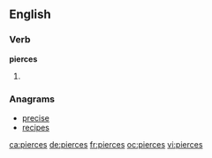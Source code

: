 ==English==

===Verb===
'''pierces'''

# {{third-person singular of|[[pierce]]}}

===Anagrams===
* [[precise#English|precise]]
* [[recipes#English|recipes]]

[[ca:pierces]]
[[de:pierces]]
[[fr:pierces]]
[[oc:pierces]]
[[vi:pierces]]